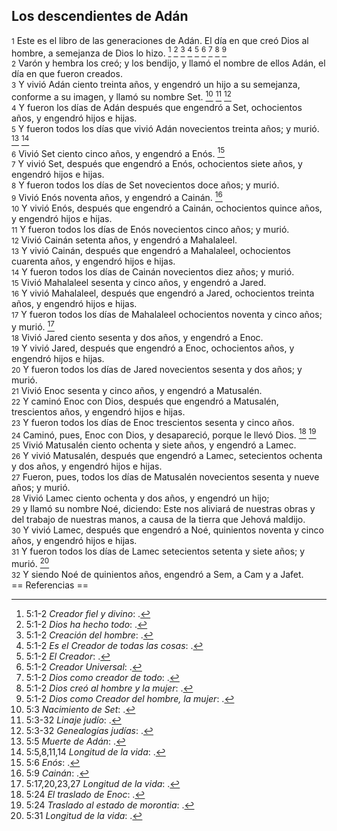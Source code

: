 == Los descendientes de Adán ==

{{anchor|1}} <small>1</small> Este es el libro de las generaciones de Adán. El día en que creó Dios al hombre, a semejanza de Dios lo hizo. <ref>5:1-2 ''Creador fiel y divino'': {{lib|LU|2|1|2}}.</ref> <ref>5:1-2 ''Dios ha hecho todo'': {{lib|LU|6|1|3}}.</ref> <ref>5:1-2 ''Creación del hombre'': {{lib|LU|74|0|1}}.</ref> <ref>5:1-2 ''Es el Creador de todas las cosas'': {{lib|LU|131|10|2}}.</ref> <ref>5:1-2 ''El Creador'': {{lib|LU|131|10|6}}.</ref> <ref>5:1-2 ''Creador Universal'': {{lib|LU|142|3|7}}.</ref> <ref>5:1-2 ''Dios como creador de todo'': {{lib|LU|95|5|9}}.</ref> <ref>5:1-2 ''Dios creó al hombre y la mujer'': {{lib|LU|131|2|2}}.</ref> <ref>5:1-2 ''Dios como Creador del hombre, la mujer'': {{lib|LU|0|2|9}}.</ref><br>
{{anchor|2}} <small>2</small> Varón y hembra los creó; y los bendijo, y llamó el nombre de ellos Adán, el día en que fueron creados.<br>
{{anchor|3}} <small>3</small> Y vivió Adán ciento treinta años, y engendró un hijo a su semejanza, conforme a su imagen, y llamó su nombre Set. <ref>5:3 ''Nacimiento de Set'': {{lib|LU|76|3|4}}.</ref> <ref>5:3-32 ''Linaje judío'': {{lib|LU|74|8|10}}.</ref> <ref>5:3-32 ''Genealogías judías'': {{lib|LU|78|7|3}}.</ref><br>
{{anchor|4}} <small>4</small> Y fueron los días de Adán después que engendró a Set, ochocientos años, y engendró hijos e hijas.<br>
{{anchor|5}} <small>5</small> Y fueron todos los días que vivió Adán novecientos treinta años; y murió. <ref>5:5 ''Muerte de Adán'': {{lib|LU|76|5|5}}.</ref> <ref>5:5,8,11,14 ''Longitud de la vida'': {{lib|LU|77|2|11}}.</ref><br>
{{anchor|6}} <small>6</small> Vivió Set ciento cinco años, y engendró a Enós. <ref>5:6 ''Enós'': {{lib|LU|76|3|4}}.</ref><br>
{{anchor|7}} <small>7</small> Y vivió Set, después que engendró a Enós, ochocientos siete años, y engendró hijos e hijas.<br>
{{anchor|8}} <small>8</small> Y fueron todos los días de Set novecientos doce años; y murió.<br>
{{anchor|9}} <small>9</small> Vivió Enós noventa años, y engendró a Cainán. <ref>5:9 ''Cainán'': {{lib|LU|76|3|4}}.</ref><br>
{{anchor|10}} <small>10</small> Y vivió Enós, después que engendró a Cainán, ochocientos quince años, y engendró hijos e hijas.<br>
{{anchor|11}} <small>11</small> Y fueron todos los días de Enós novecientos cinco años; y murió.<br>
{{anchor|12}} <small>12</small> Vivió Cainán setenta años, y engendró a Mahalaleel.<br>
{{anchor|13}} <small>13</small> Y vivió Cainán, después que engendró a Mahalaleel, ochocientos cuarenta años, y engendró hijos e hijas.<br>
{{anchor|14}} <small>14</small> Y fueron todos los días de Cainán novecientos diez años; y murió.<br>
{{anchor|15}} <small>15</small> Vivió Mahalaleel sesenta y cinco años, y engendró a Jared.<br>
{{anchor|16}} <small>16</small> Y vivió Mahalaleel, después que engendró a Jared, ochocientos treinta años, y engendró hijos e hijas.<br>
{{anchor|17}} <small>17</small> Y fueron todos los días de Mahalaleel ochocientos noventa y cinco años; y murió. <ref>5:17,20,23,27 ''Longitud de la vida'': {{lib|LU|77|2|11}}.</ref><br>
{{anchor|18}} <small>18</small> Vivió Jared ciento sesenta y dos años, y engendró a Enoc.<br>
{{anchor|19}} <small>19</small> Y vivió Jared, después que engendró a Enoc, ochocientos años, y engendró hijos e hijas.<br>
{{anchor|20}} <small>20</small> Y fueron todos los días de Jared novecientos sesenta y dos años; y murió.<br>
{{anchor|21}} <small>21</small> Vivió Enoc sesenta y cinco años, y engendró a Matusalén.<br>
{{anchor|22}} <small>22</small> Y caminó Enoc con Dios, después que engendró a Matusalén, trescientos años, y engendró hijos e hijas.<br>
{{anchor|23}} <small>23</small> Y fueron todos los días de Enoc trescientos sesenta y cinco años.<br>
{{anchor|24}} <small>24</small> Caminó, pues, Enoc con Dios, y desapareció, porque le llevó Dios. <ref>5:24 ''El traslado de Enoc'': {{lib|LU|45|4|13}}.</ref> <ref>5:24 ''Traslado al estado de morontia'': {{lib|LU|55|2|1}}.</ref><br>
{{anchor|25}} <small>25</small> Vivió Matusalén ciento ochenta y siete años, y engendró a Lamec.<br>
{{anchor|26}} <small>26</small> Y vivió Matusalén, después que engendró a Lamec, setecientos ochenta y dos años, y engendró hijos e hijas.<br>
{{anchor|27}} <small>27</small> Fueron, pues, todos los días de Matusalén novecientos sesenta y nueve años; y murió.<br>
{{anchor|28}} <small>28</small> Vivió Lamec ciento ochenta y dos años, y engendró un hijo;<br>
{{anchor|29}} <small>29</small> y llamó su nombre Noé, diciendo: Este nos aliviará de nuestras obras y del trabajo de nuestras manos, a causa de la tierra que Jehová maldijo.<br>
{{anchor|30}} <small>30</small> Y vivió Lamec, después que engendró a Noé, quinientos noventa y cinco años, y engendró hijos e hijas.<br>
{{anchor|31}} <small>31</small> Y fueron todos los días de Lamec setecientos setenta y siete años; y murió. <ref>5:31 ''Longitud de la vida'': {{lib|LU|77|2|11}}.</ref><br>
{{anchor|32}} <small>32</small> Y siendo Noé de quinientos años, engendró a Sem, a Cam y a Jafet.<br>
== Referencias ==

<references />
